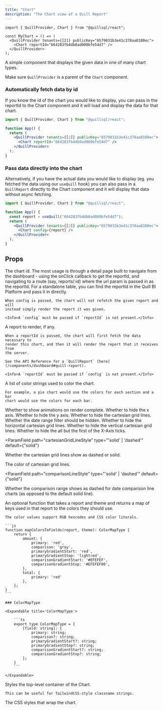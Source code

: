 ```yaml
---
title: "Chart"
description: "The Chart view of a Quill Report"
---
```


```tsx App.tsx
import { QuillProvider, Chart } from "@quillsql/react";

const MyChart = () => (
  <QuillProvider tenants={[2]} publicKey="6579031b3e41c378aa8180ec">
    <Chart reportId="664283fb4db8ad000bfe54d7" />
  </QuillProvider>
);
```

A simple component that displays the given data in one of many chart types.

<Info>Make sure `QuillProvider` is a parent of the `Chart` component.</Info>

### Automatically fetch data by id

If you know the id of the chart you would like to display, you can pass in the reportId to the Chart component and it will load and display the data for that chart.

```jsx
import { QuillProvider, Chart } from "@quillsql/react";

function App() {
  return (
    <QuillProvider tenants={[2]} publicKey="6579031b3e41c378aa8180ec">
      <Chart reportId="664283fb4db8ad000bfe54d7" />
    </QuillProvider>
  );
}
```

### Pass data directly into the chart

Alternatively, if you have the actual data you would like to display (eg. you fetched the data using our `useQuill` hook) you can also pass in a `QuillReport` directly to the Chart component and it will display that data without async fetching.

```jsx
import { QuillProvider, Chart } from "@quillsql/react";

function App() {
  const report = useQuill("664283fb4db8ad000bfe54d7");
  return (
    <QuillProvider tenants={[2]} publicKey="6579031b3e41c378aa8180ec">
      <Chart config={report} />
    </QuillProvider>
  );
}
```

## Props

<ParamField path='reportId' type='string'>
	The chart id. The most usage is through a detail page built to navigate from
	the dashboard - using the onClick callback to get the reportId, and
	navigating to a route (say, reports/:id) where the url param is passed in as
	the reportId. For a standalone table, you can find the reportId in the Quill
	BI Platform and pass it in directly.

    When config is passed, the chart will not refetch the given report and will
    instead simply render the report it was given.

    <Info>A `config` must be passed if `reportId` is not present.</Info>

</ParamField>

<ParamField path='config' type='QuillReport'>
	A report to render, if any.

    When a reportId is passed, the chart will first fetch the data necessary to
    render this chart, and then it will render the report that it receives from
    the server.

    See the API Reference for a `QuillReport` [here](/components/dashboard#quill-report).

    <Info>A `reportId` must be passed if `config` is not present.</Info>

</ParamField>

<ParamField path='colors' type='string[]'>
	A list of color strings used to color the chart.

    For example, a pie chart would use the colors for each section and a bar
    chart would use the colors for each bar.

</ParamField>

<ParamField path="isAnimationActive" type="boolean">
  Whether to show animations on render complete.
</ParamField>

<ParamField path="hideXAxis" type="boolean">
  Whether to hide the x axis.
</ParamField>

<ParamField path="hideYAxis" type="boolean">
  Whether to hide the y axis.
</ParamField>

<ParamField path="hideCartesianGrid" type="boolean">
  Whether to hide the cartesian grid lines.
</ParamField>

<ParamField path="hideDateRangeFilter" type="boolean">
  Whether the date range filter should be hidden.
</ParamField>

<ParamField path="hideHorizontalCartesianGrid" type="boolean" default={false}>
  Whether to hide the horizontal cartesian grid lines.
</ParamField>

<ParamField path="hideVerticalCartesianGrid" type="boolean" default={true}>
  Whether to hide the vertical cartesian grid lines.
</ParamField>

<ParamField path="hideSubsequentXAxisTicks" type="boolean" default={false}>
  Whether to hide the all but the first of the X-Axis ticks.
</ParamField>

<ParamField
  path="cartesianGridLineStyle"
  type="'solid' | 'dashed'"
  default={"solid"}
>
  Whether the cartesian grid lines show as dashed or solid.
</ParamField>

<ParamField path="cartesianGridLineColor" type="string">
  The color of cartesian grid lines.
</ParamField>

<ParamField
  path="comparisonLineStyle"
  type="'solid' | 'dashed'"
  default={"solid"}
>
  Whether the comparison range shows as dashed for date comparison line charts
  (as opposed to the default solid line).
</ParamField>

<ParamField path='mapColorsToFields' type='(report: QuillReport, theme: QuillTheme) => ColorMapType'>
    An optional function that takes a report and theme and returns a map of keys
	used in that report to the colors they should use.

    The color values support RGB hexcodes and CSS color literals.

    ```js
    function mapColorsToFields(report, theme): ColorMapType {
    	return {
    		amount: {
    			primary: 'red',
    			comparison: 'gray',
    			primaryGradientStart: 'red',
    			primaryGradientStop: 'lightred',
    			comparisonGradientStart: '#EFEFEF',
    			comparisonGradientStop: '#EFEFEF00',
    		},
    		total: {
    			primary: 'red'
    		},
    	};
    }
    ```

    ### ColorMapType

    <Expandable title='ColorMapType'>

    	```ts
    	export type ColorMapType = {
    		[field: string]: {
    			primary: string;
    			comparison?: string;
    			primaryGradientStart?: string;
    			primaryGradientStop?: string;
    			comparisonGradientStart?: string;
    			comparisonGradientStop?: string;
    		};
    	}
    	```

    </Expandable>

</ParamField>

<ParamField path='className' type='string'>
	Styles the top-level container of the Chart.

    This can be useful for TailwindCSS-style classname strings.

</ParamField>

<ParamField path="containerStyle" type="React.CSSProperties">
  The CSS styles that wrap the chart.
</ParamField>
